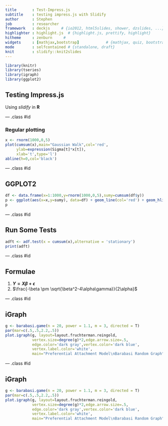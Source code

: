 ```yaml
---
title       : Test-Impress.js
subtitle    : testing impress.js with Slidify
author      : Stephen
job         : researcher
framework   : deckjs     # {io2012, html5slides, shower, dzslides, ...}
highlighter : highlight.js  # {highlight.js, prettify, highlight}
hitheme     : zenburn     # 
widgets     : [mathjax,bootstrap]            # {mathjax, quiz, bootstrap}
mode        : selfcontained # {standalone, draft}
knit        : slidify::knit2slides
---
```


```r
library(knitr)
library(tseries)
library(igraph)
library(ggplot2)
```

## Testing Impress.js 

Using *slidify* in **R**

--- .class #id 

### Regular plotting

```r
x <- rnorm(1000,0,5)
plot(cumsum(x),main="Gaussian Walk",col='red',
     ylab=expression(Sigma[t]*x[t]),
     xlab='t',type='l')
abline(h=0,col='black')
```

--- .class #id 

## GGPLOT2

```r
df <- data.frame(x=1:1000,y=rnorm(1000,0,5),sumy=cumsum(df$y))
p <- ggplot(aes(x=x,y=sumy), data=df) + geom_line(col='red') + geom_hline(aes(h=0)) + ggtitle("Gaussian Walk")
p
```

--- .class #id

## Run Some Tests
```r
adft <- adf.test(x = cumsum(x),alternative = 'stationary')
print(adft)
```

--- .class #id

## Formulae

1. **$Y=X\beta + \epsilon$**
2. $\frac{-\beta \pm \sqrt{\beta^2-4\alpha\gamma}}{2\alpha}$

--- .class #id

## iGraph

```r
g <- barabasi.game(n = 20, power = 1.1, m = 3, directed = T)
par(mar=c(.5,.5,2.2,.5))
plot.igraph(g, layout=layout.fruchterman.reingold,
            vertex.size=degree(g)*2,edge.arrow.size=.5,
            edge.color='dark gray',vertex.color='dark blue',
            vertex.label.color='white',
            main="Preferential Attachment Model\nBarabasi Random Graph")
```

--- .class #id

## iGraph

```r
g <- barabasi.game(n = 20, power = 1.1, m = 3, directed = T)
par(mar=c(.5,.5,2.2,.5))
plot.igraph(g, layout=layout.fruchterman.reingold,
            vertex.size=degree(g)*2,edge.arrow.size=.5,
            edge.color='dark gray',vertex.color='dark blue',
            vertex.label.color='white',
            main="Preferential Attachment Model\nBarabasi Random Graph")
```

